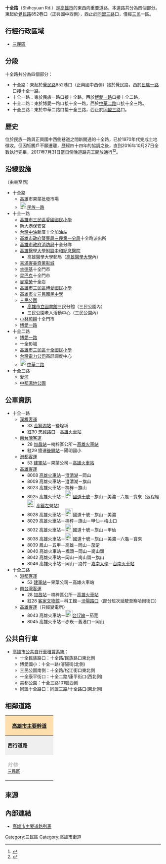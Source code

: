{{Infobox TwRoad2|
|bgcolorh= 
|colorh=
|code=
|name=十全路
|enname=Shihcyuan Rd.
|level=一般道路
|length=4
|sec=路<small>（[[三民區|三民區]]）</small><br>一路<small>（[[三民區|三民區]]）</small><br>二路<small>（[[三民區|三民區]]）</small><br>三路<small>（[[三民區|三民區]]）</small>
|lastext=
|line=雙向四車道
|start=[[覺民路|覺民路]]852巷
|end=[[同盟路|同盟三路]]
|junc=[[民族路_(高雄市)|民族一路]]、[[自由路_(高雄市)|自由一路]]<br>[[博愛路_(高雄市)|博愛一路]]、[[自立路_(高雄市)|自立一路]]<br>[[中華路_(高雄市)|中華二路]]
|img=十全一路.JPG|250px|right|thumb
|cap=十全一路
|size=
|left=
|right=[[覺民路|覺民路]]
|leftlink=
|leftdirection=
|rightlink=覺民路
|rightdirection=E
|SN=
|SNtype=
|SNNum=
|SN2=
|SN2type=
|SN2Num=
|SN3=
|SN3type=
|SN3Num=
}}
'''十全路'''（Shihcyuan Rd.）是[[高雄市|高雄市]]的東西向重要道路，本道路共分為四個部分。東起於[[覺民路|覺民路]]852巷口（正興國中西側），西止於[[同盟路|同盟三路]]口，僅經[[三民區|三民]]一區。

== 行經行政區域 ==
* [[三民區|三民區]]

== 分段 ==
十全路共分為四個部分：
* 十全路：東起於[[覺民路|覺民路]]852巷口（正興國中西側）接於覺民路，西於[[民族路_(高雄市)|民族一路]]口接十全一路。
* 十全一路：東於民族一路口接十全路，西於[[博愛路_(高雄市)|博愛一路]]口接十全二路。
* 十全二路：東於博愛一路口接十全一路，西於[[中華路_(高雄市)|中華二路]]口接十全三路。
* 十全三路：東於中華二路口接十全三路，西止於[[同盟路|同盟三路]]口。

== 歷史 ==
{{expand section}}
位於民族一路與正興國中西側巷道之間新開通的十全路，已於1970年代完成土地徵收，但因牴觸戶不願遷離，歷經四十四年的協調之後，直到2016年10月27日全數執行完畢，2017年7月31日當日傍晚道路完工開放通行<ref>{{cite web|url=https://news.ltn.com.tw/news/life/breakingnews/2148901|title=8任市長無法解決 高雄十全路今天傍晚終於通車了|work=[[自由時報|自由時報]]|author=自由電子報|date=2017-07-31|accessdate=2019-03-06|language=zh|archive-date=2019-03-06|archive-url=https://web.archive.org/web/20190306111503/https://news.ltn.com.tw/news/life/breakingnews/2148901|dead-url=no}}</ref><ref>{{cite web|url=https://www.youtube.com/watch?v=GEdMn5X4G0s|title=高市十全路通車 居民等了40年終於連通覺民路|work=[[YouTube|YouTube]]|author=[[東森新聞|東森新聞]]|date=2017-07-31|accessdate=2019-03-06|language=zh}}</ref>。

== 沿線設施 ==
（由東至西）
* 十全路
** 高雄市果菜批發市場
** [[File:TW_PHW1.svg|23px]][[民族路_(高雄市)|民族一路]]
* 十全一路
** [[高雄市三民區愛國國民小學|高雄市三民區愛國國民小學]]
** 新大港保安宮
** [[台灣中油|台灣中油]]新厝十全加油站
** [[高雄市政府警察局|高雄市政府警察局]][http://www.kmph.gov.tw/SubStation/sanminone 三民第一分局]{{Wayback|url=http://www.kmph.gov.tw/SubStation/sanminone |date=20130715083328 }}十全路派出所
** [[高雄市政府消防局|高雄市政府消防局]]十全分隊
** [[高雄醫學大學附設中和紀念醫院|高雄醫學大學附設中和紀念醫院]]
*** 高雄醫學大學郵局（[[高雄醫學大學|高雄醫學大學]]內）
** [[喜滿客美奇萊影城|喜滿客美奇萊影城]]
** [[肯德基|肯德基]]十全門市
** [[星巴克|星巴克]]十全門市
** [[麥當勞|麥當勞]]十全店
** [[高雄市三民區博愛國民小學|高雄市三民區博愛國民小學]]
** [[高雄市立三民國民中學|高雄市立三民國民中學]]
** [[三民公園|三民公園]]
*** [[高雄市立圖書館|高雄市立圖書館]]三民分館（三民公園內）
*** 三民公園老人活動中心（三民公園內）
** [[小林煎餅|小林煎餅]]十全門市
** [[博愛路_(高雄市)|博愛一路]]
* 十全二路
** [[博愛路_(高雄市)|博愛一路]]
** 十全影城
** [[高雄市三民區十全國民小學|高雄市三民區十全國民小學]]
** [[台灣電力公司|台灣電力公司]]高屏調度中心
** [[File:TW_PHW17.svg|23px]][[中華路_(高雄市)|中華二路]]
* 十全三路
** [[愛河|愛河]]
** [[中都濕地公園|中都濕地公園]]

== 公車資訊 ==
* 十全一路
** [[漢程客運|漢程客運]]
*** 33 [[金獅湖站|金獅湖站]]－鹽埕埔
*** 紅30 忠誠路口－[[高雄火車站|高雄火車站]]
** [[南台灣客運|南台灣客運]]
*** 28 [[加昌站_(公車)|加昌站]]－楠梓區公所－[[高雄火車站|高雄火車站]]
*** 紅29 <!-- 注释出：[[File:Kaohsiung_Metro_Logo(Logo_Only).svg|25px]] -->捷運[[後驛站|後驛站]]－陽明國小
** [[港都客運|港都客運]]
*** 53 [[建軍站|建軍站]]－果菜公司－[[高雄火車站|高雄火車站]]
** [[高雄客運|高雄客運]]
*** 8008 [[高雄火車站|高雄火車站]]－[[澄清湖|澄清湖]]－岡山
*** 8009 高雄火車站－澄清湖－旗山
*** 8023 高雄火車站－楠梓－旗山
*** 8025 高雄火車站－[[File:TWHW10.svg|25px]][[國道十號_(中華民國)|國道十號]]－旗山－美濃－六龜－寶來（返程經[[File:ROC_Taiwan_Railways_Administration_Logo.svg|25px]]<!-- 注释出：[[File:Kaohsiung_Metro_Logo(Logo_Only).svg|25px]] --><!-- 注释出：[[File:THSR_no_text.svg|32px]] -->[[新左營車站|高鐵左營站]]）
*** 8028 高雄火車站－[[File:TWHW10.svg|25px]]國道十號－旗山－美濃
*** 8029 高雄火車站－楠梓－旗山－甲仙－梅山口
*** 8032 高雄火車站－[[File:TWHW10.svg|25px]]國道十號－旗山－甲仙
*** 8038 高雄火車站－[[File:TWHW10.svg|25px]]國道十號－旗山－美濃－六龜－寶來
*** 8039 鳳山－五甲－高雄－岡山－茄萣
*** 8040 高雄火車站－橋頭－岡山－崗山頭
*** 8042 高雄火車站－岡山－崗山頭－旗山
*** 8046 高雄火車站－岡山－路竹－[[嘉南藥理科技大學|嘉南大學]]－[[台南火車站|台南火車站]]
* 十全二路
** [[港都客運|港都客運]]
*** 53 [[建軍站|建軍站]]－果菜公司－高雄火車站
** [[南台灣客運|南台灣客運]] 
*** 28 [[加昌站_(公車)|加昌站]]－楠梓區公所－[[高雄火車站|高雄火車站]]
*** 紅28 [[高雄市客家文物館|客家文物館]]－科工館－[[汾陽路口|汾陽路口]]（部分班次延駛至察哈爾街口）
** [[高雄客運|高雄客運]]（只經變電所）
*** 8043 高雄火車站－[[File:TW_PHW17.svg|23px]][[台17線|台17線]]－茄萣
*** 8045 高雄火車站－赤崁－舊港口－岡山

== 公共自行車 ==
* [[高雄市公共自行車租賃系統|高雄市公共自行車租賃系統]]：
** 十全民族路口：十全路/民族路口東北側
** 博愛國小：十全一路/瀋陽街(北側)
** 三民公園南側：十全路/松江街口東北側
** 十全康平街口：十全二路/康平街口(西北側)
** 美都公園：十全三路101號西側
** 同盟十全路口：同盟三路/十全路口(東北側)

== 相鄰道路 ==

{|  class="toccolours" border="1" cellpadding="4" style="margin: 0 auto; border-collapse: collapse; text-align: center; white-space:nowrap;"
|-

! colspan="10" style="background: #ffdead;" | '''[[高雄市|高雄市]][[高雄市主要道路列表|主要幹道]]'''

|-
| style="background: #efefef;" | '''西行道路'''
| colspan="8" style="background: #efefef;"   |'''十全路'''
| style="background: #efefef;" | '''東行道路'''
|-
| style="width:140px; height:75px; color: #A9A9A9;" | ''終端''<br /><small>[[三民區|三民區]]</small>
| style="width:10px; height:75px; background: #efefef;" |<small> [[同盟路_(高雄市)|同<br>盟<br>路]]</small>
| style="width:80px; height:88px" | '''三路'''<br /><small>[[三民區|三民區]]</small>
| style="width:10px; height:75px; background: #efefef;" | <small>[[中華二路|中<br>華<br>路]]</small>
| style="width:80px; height:75px" | '''二路'''<br /><small>[[三民區|三民區]]</small>
|  style="width:10px; height:75px; background: #efefef;" |<small>[[博愛一路|博<br>愛<br>路]]</small>
| style="width:80px; height:75px" | '''一路'''<br /><small>[[三民區|三民區]]</small>
| style="width:10px; height:75px; background: #efefef;" | <small>[[民族路_(高雄市)|民<br>族<br>路]]</small>
| style="width:80px; height:75px" | '''路'''<br /><small>[[三民區|三民區]]</small>
| style="width:140px; height:75px; color: #A9A9A9;" | '''[[覺民路|覺民路]]'''<br /><small>[[三民區|三民區]]</small>

{| border="0"

|}
|}

== 來源 ==
{{reflist}}

== 內部連結 ==
* [[高雄市主要道路列表|高雄市主要道路列表]]

{{高雄市重要道路}}
{{DEFAULTSORT:Shihcyuan}}
[[Category:三民區|Category:三民區]]
[[Category:高雄市街道|Category:高雄市街道]]